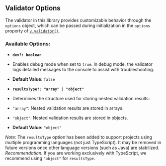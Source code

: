 
## Validator Options

The validator in this library provides customizable behavior through the `options` object, which can be passed during initialization in the `options` property of [`v.validator()`](/docs/library/validation/typescrip/v-validator).

### Available Options:

- **`dev?: boolean`**
- Enables debug mode when set to `true`. In debug mode, the validator logs detailed messages to the console to assist with troubleshooting.
- **Default Value:** `false`

- **`resultsType?: "array" | "object"`**
- Determines the structure used for storing nested validation results:
- `"array"`: Nested validation results are stored in arrays.
- `"object"`: Nested validation results are stored in objects.
- **Default Value:** `"object"`

<Callout type="warning">
    <em>Note:</em> The <code>resultsType</code> option has been added to support projects using multiple programming languages (not just TypeScript). It may be removed in future versions once other language versions (such as Java) are stabilized.
</Callout>

<Callout type="info">
    <em>Recommendation:</em> If you are working exclusively with TypeScript, we recommend using <code>"object"</code> for <code>resultsType</code>.
</Callout>